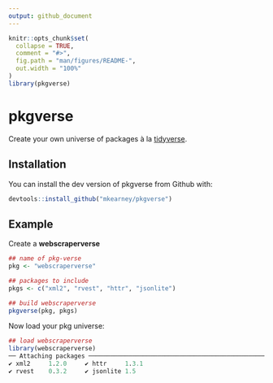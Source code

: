 ```yaml
---
output: github_document
---
```


<!-- README.md is generated from README.Rmd. Please edit that file -->

```r
knitr::opts_chunk$set(
  collapse = TRUE,
  comment = "#>",
  fig.path = "man/figures/README-",
  out.width = "100%"
)
library(pkgverse)
```
# pkgverse

Create your own universe of packages à la [tidyverse](https://github.com/tidyverse/tidyverse).

## Installation

You can install the dev version of pkgverse from Github with:

``` r
devtools::install_github("mkearney/pkgverse")
```

## Example

Create a **webscraperverse**

```r
## name of pkg-verse
pkg <- "webscraperverse"

## packages to include
pkgs <- c("xml2", "rvest", "httr", "jsonlite")

## build webscraperverse
pkgverse(pkg, pkgs)
```

Now load your pkg universe:

```r
## load webscraperverse
library(webscraperverse)
── Attaching packages ────────────────────────────────────────────────── webscraperverse 0.0.1 ──
✔ xml2     1.2.0     ✔ httr     1.3.1
✔ rvest    0.3.2     ✔ jsonlite 1.5  
```
